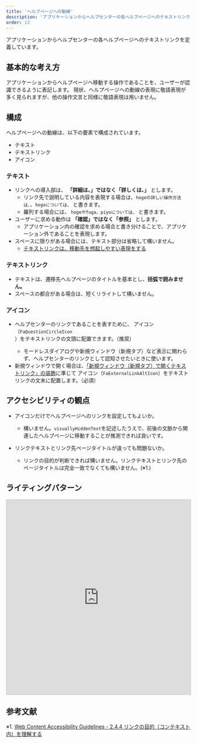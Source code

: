 ```yaml
---
title: 'ヘルプページへの動線'
description: 'アプリケーションからヘルプセンターの各ヘルプページへのテキストリンクを定義しています。'
order: 13
---
```



アプリケーションからヘルプセンターの各ヘルプページへのテキストリンクを定義しています。

## 基本的な考え方
<!--{方針や原則があれば書きます。概要的な説明はなるべくここには書きません。}-->
アプリケーションからヘルプページへ移動する操作であることを、ユーザーが認識できるように表記します。
現状、ヘルプページへの動線の表現に敬語表現が多く見られますが、他の操作文言と同様に敬語表現は用いません。

## 構成
<!--{対象を構成する要素があれば説明を書くところです。テンプレは以下。}-->
ヘルプページへの動線は、以下の要素で構成されています。
- テキスト
- テキストリンク
- アイコン
<!--{画像やComponentPreviewがあれば}-->

### テキスト
- リンクへの導入部は、 **「詳細は、」ではなく「詳しくは、」** とします。
    - リンク先で説明している内容を表現する場合は、`hogeの詳しい操作方法は、`、`hogeについては、` と書きます。
    - 羅列する場合には、 `hogeやfuga、piyoについては、` と書きます。
- ユーザーに求める動作は **「確認」ではなく「参照」** とします。
    - アプリケーション内の確認を求める場合と書き分けることで、アプリケーション外であることを表現します。
- スペースに限りがある場合には、テキスト部分は省略して構いません。
    - [テキストリンクは、移動先を想起しやすい表現をする](../../../products/contents/app-writing/#recQWQ2jV7NYgnzky-0)

### テキストリンク
- テキストは、遷移先ヘルプページのタイトルを基本とし、**括弧で囲みません。**
- スペースの都合がある場合は、短くリライトして構いません。

### アイコン
- ヘルプセンターのリンクであることを表すために、<FaQuestionCircleIcon visuallyHiddenText="ヘルプセンター" color="TEXT_LINK" /> アイコン（`FaQuestionCircleIcon`）をテキストリンクの文頭に配置できます。（推奨）
    - モードレスダイアログや新規ウィンドウ（新規タブ）など表示に関わらず、ヘルプセンターのリンクとして認知させたいときに使います。
- 新規ウィンドウで開く場合は、[「新規ウィンドウ（新規タブ）で開くテキストリンク」の装飾](/products/components/icon/#h2-4)に準じて <FaExternalLinkAltIcon visuallyHiddenText="新規ウィンドウ" color="TEXT_LINK" /> アイコン（`FaExternalLinkAltIcon`）をテキストリンクの文末に配置します。（必須）

## アクセシビリティの観点
- <FaQuestionCircleIcon visuallyHiddenText="FaQuestionCircleIcon" color="TEXT_LINK" /> アイコンだけでヘルプページへのリンクを設定してもよいか。

    - 構いません。`visuallyHiddenText`を記述したうえで、前後の文脈から関連したヘルプページに移動することが推測できれば良いです。
- リンクテキストとリンク先ページタイトルが違っても問題ないか。
    - リンクの目的が判断できれば構いません。リンクテキストとリンク先のページタイトルは完全一致でなくても構いません。(※1.)

## ライティングパターン
<iframe class="airtable-embed" src="https://airtable.com/embed/shr0uo6clqu2YkINO?backgroundColor=teal&viewControls=on" frameborder="0" width="100%" height="533" style="background: transparent; border: 1px solid #ccc;"></iframe>



## 参考文献
※1. [Web Content Accessibility Guidelines - 2.4.4 リンクの目的（コンテキスト内）を理解する](https://waic.jp/docs/UNDERSTANDING-WCAG20/navigation-mechanisms-refs.html)
